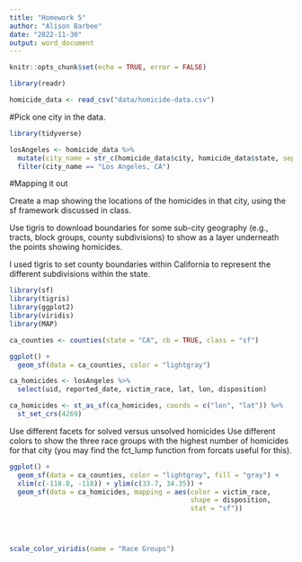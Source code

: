 ```yaml
---
title: "Homework 5"
author: "Alison Barbee"
date: "2022-11-30"
output: word_document
---
```


```r
knitr::opts_chunk$set(echo = TRUE, error = FALSE)
```


```r
library(readr)

homicide_data <- read_csv("data/homicide-data.csv")
```

#Pick one city in the data. 

```r
library(tidyverse)

losAngeles <- homicide_data %>%
  mutate(city_name = str_c(homicide_data$city, homicide_data$state, sep = ", ")) %>%
  filter(city_name == "Los Angeles, CA")
```

#Mapping it out

Create a map showing the locations of the homicides in that city, using the sf framework discussed in class.
 
Use tigris to download boundaries for some sub-city geography (e.g., tracts, block groups, county subdivisions) to show as a layer underneath the points showing homicides. 


I used tigris to set county boundaries within California to represent the different subdivisions within the state. 

```r
library(sf)
library(tigris)
library(ggplot2)
library(viridis)
library(MAP)

ca_counties <- counties(state = "CA", cb = TRUE, class = "sf")

ggplot() + 
  geom_sf(data = ca_counties, color = "lightgray")

```


```r
ca_homicides <- losAngeles %>% 
  select(uid, reported_date, victim_race, lat, lon, disposition)

ca_homicides <- st_as_sf(ca_homicides, coords = c("lon", "lat")) %>%
  st_set_crs(4269)

```

Use different facets for solved versus unsolved homicides 
Use different colors to show the three race groups with the highest number of homicides for that city 
(you may find the fct_lump function from forcats useful for this).

```r

ggplot() +
  geom_sf(data = ca_counties, color = "lightgray", fill = "gray") +
  xlim(c(-118.8, -118)) + ylim(c(33.7, 34.35)) +
  geom_sf(data = ca_homicides, mapping = aes(color = victim_race,
                                             shape = disposition,
                                             stat = "sf"))

         


scale_color_viridis(name = "Race Groups") 
     
```

```r

```
